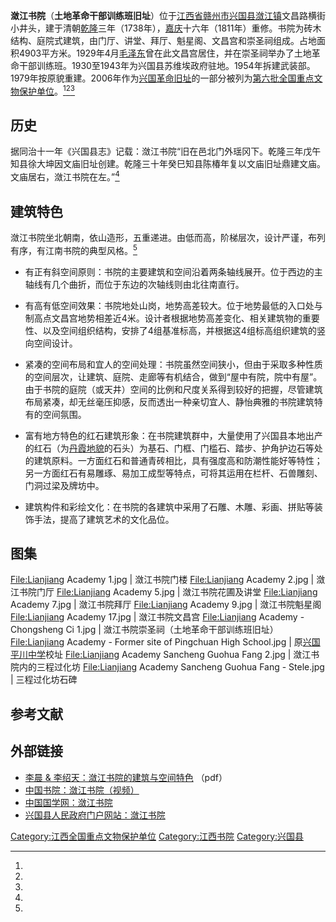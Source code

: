 {{coord|26|19|42.4|N|115|20|52.6|E|display=title|scale:10000}}
{{文物保护单位
| 级别 = 全国
| 名称 = [[兴国革命旧址|兴国革命旧址]]
| 子项 = 土地革命干部训练班旧址
| 图片 = Lianjiang Academy - Chongsheng Ci 1.jpg
| 所在 = [[江西省|江西省]][[兴国县|兴国县]]
| 分类 = 近现代重要史迹及代表性建筑
| 时代 = 1929～1933年
| 编号 = [[第六批全国重点文物保护单位|第六批]]第971项
| 登录 = 2006年5月25日
}}
'''潋江书院'''（'''土地革命干部训练班旧址'''）位于[[江西省|江西省]][[赣州市|赣州市]][[兴国县|兴国县]][[潋江镇|潋江镇]]文昌路横街小井头，建于清朝[[乾隆|乾隆]]三年（1738年），[[嘉庆|嘉庆]]十六年（1811年）重修。书院为砖木结构、庭院式建筑，由门厅、讲堂、拜厅、魁星阁、文昌宫和崇圣祠组成。占地面积4903平方米。1929年4月[[毛泽东|毛泽东]]曾在此文昌宫居住，并在崇圣祠举办了土地革命干部训练班。1930至1943年为兴国县苏维埃政府驻地。1954年拆建武装部。1979年按原貌重建。2006年作为[[兴国革命旧址|兴国革命旧址]]的一部分被列为[[第六批全国重点文物保护单位|第六批全国重点文物保护单位]]。<ref name="cctv"/><ref name="hongqi"/><ref name="兴国县志"/>

== 历史 ==
据同治十一年《兴国县志》记载：潋江书院“旧在邑北门外瑶冈下。乾隆三年戊午知县徐大坤因文庙旧址创建。乾隆三十年癸巳知县陈椿年复以文庙旧址鼎建文庙。文庙居右，潋江书院在左。”<ref name="同治"/>

== 建筑特色 ==
潋江书院坐北朝南，依山造形，五重递进。由低而高，阶梯层次，设计严谨，布列有序，有江南书院的典型风格。<ref name="李晨"/>

* 有正有斜空间原则：书院的主要建筑和空间沿着两条轴线展开。位于西边的主轴线有几个曲折，而位于东边的次轴线则由北往南直行。

* 有高有低空间效果：书院地处山岗，地势高差较大。位于地势最低的入口处与制高点文昌宫地势相差近4米。设计者根据地势高差变化、相关建筑物的重要性、以及空间组织结构，安排了4组基准标高，并根据这4组标高组织建筑的竖向空间设计。

* 紧凑的空间布局和宜人的空间处理：书院虽然空间狭小，但由于采取多种性质的空间层次，让建筑、庭院、走廊等有机结合，做到“屋中有院，院中有屋”。由于书院的庭院（或天井）空间的比例和尺度关系得到较好的把握，尽管建筑布局紧凑，却无丝毫压抑感，反而透出一种亲切宜人、静怡典雅的书院建筑特有的空间氛围。

* 富有地方特色的红石建筑形象：在书院建筑群中，大量使用了兴国县本地出产的红石（为[[丹霞地貌|丹霞地貌]]的石头）为基石、门框、门槛石、踏步、护角护边石等处的建筑原料。一方面红石和普通青砖相比，具有强度高和防潮性能好等特性；另一方面红石有易雕琢、易加工成型等特点，可将其运用在栏杆、石兽雕刻、门洞过梁及牌坊中。

* 建筑构件和彩绘文化：在书院的各建筑中采用了石雕、木雕、彩画、拼贴等装饰手法，提高了建筑艺术的文化品位。

== 图集 ==
<gallery mode=packed heights=130px>
File:Lianjiang Academy 1.jpg | 潋江书院门楼
File:Lianjiang Academy 2.jpg | 潋江书院门厅
File:Lianjiang Academy 5.jpg | 潋江书院花圃及讲堂
File:Lianjiang Academy 7.jpg | 潋江书院拜厅
File:Lianjiang Academy 9.jpg | 潋江书院魁星阁
File:Lianjiang Academy 17.jpg | 潋江书院文昌宫
File:Lianjiang Academy - Chongsheng Ci 1.jpg | 潋江书院崇圣祠（土地革命干部训练班旧址）
File:Lianjiang Academy - Former site of Pingchuan High School.jpg | 原[[兴国平川中学|兴国平川中学]]校址
File:Lianjiang Academy Sancheng Guohua Fang 2.jpg | 潋江书院内的三程过化坊
File:Lianjiang Academy Sancheng Guohua Fang - Stele.jpg | 三程过化坊石碑
</gallery>

== 参考文献 ==
{{Reflist|30em|refs=
<ref name="cctv">{{cite web | url = http://www.cctv.com/travel/special/changzheng/20031226/100497.shtml | title = 重走长征路 | publisher = 中国中央电视台 | date = 2003-12-26 | accessdate = 2016-07-22 | archive-date = 2019-08-11 | archive-url = https://web.archive.org/web/20190811174846/http://www.cctv.com/travel/special/changzheng/20031226/100497.shtml | dead-url = no }}</ref>

<ref name="hongqi">{{cite web | url = http://www.hongqi.tv/redtour/2012-12-13/3177.html | title = 兴国将军县旅游区 | author = 周红兵 | publisher = 红旗网 | date = 2012-12-13 | accessdate = 2016-07-22 | archive-date = 2019-08-16 | archive-url = https://web.archive.org/web/20190816043847/http://www.hongqi.tv/redtour/2012-12-13/3177.html | dead-url = no }}</ref>

<ref name="兴国县志">{{cite web | url = http://www.xgxtsg.com/index.php/Aread/60.html | title = 公元一九八七年版《兴国县志》 | publisher = 兴国县图书馆 | accessdate = 2016-08-10 | archive-date = 2019-05-10 | archive-url = https://web.archive.org/web/20190510122524/http://www.xgxtsg.com/index.php/Aread/60.html | dead-url = no }}</ref>

<ref name="同治">{{cite web | url = http://www.xgxtsg.com/index.php/Aread/59.html | title = 同治十一年《兴国县志》摘编 | publisher = 兴国县图书馆 | accessdate = 2016-08-30 | archive-date = 2019-08-13 | archive-url = https://web.archive.org/web/20190813051355/http://www.xgxtsg.com/index.php/Aread/59.html | dead-url = no }}</ref>

<ref name="李晨">{{cite journal |author=李晨 |author2=李绍天 |title=潋江书院的建筑与空间特色 |journal=华中建筑 |volume=26 |issue=4/2008 |pages=32-36 |id=1003-739X (2008) 04-0032-05 |url=http://www.abbs.com.cn/huazhong/0804/32-36.pdf |accessdate=2018-04-22 |archive-date=2019-08-14 |archive-url=https://web.archive.org/web/20190814183211/http://www.abbs.com.cn/huazhong/0804/32-36.pdf |dead-url=no }}</ref>
}}

== 外部链接 ==
{{commonscat|Lianjiang Academy}}
* [http://www.abbs.com.cn/huazhong/0804/32-36.pdf 李晨 & 李绍天：潋江书院的建筑与空间特色] {{Wayback|url=http://www.abbs.com.cn/huazhong/0804/32-36.pdf |date=20190814183211 }} （pdf）
* [http://www.le.com/ptv/vplay/1416283.html 中国书院：潋江书院（视频）] {{Wayback|url=http://www.le.com/ptv/vplay/1416283.html |date=20191228093712 }}
* [https://web.archive.org/web/20180423170226/http://www.confucianism.com.cn/html/A00030019/10568925.html 中国国学网：潋江书院]
* [https://web.archive.org/web/20170203035412/http://www.xingguo.gov.cn/wsbs/bs100/lyfw/lyjd/201405/t20140508_201032.html 兴国县人民政府门户网站：潋江书院]

[[Category:江西全国重点文物保护单位|Category:江西全国重点文物保护单位]]
[[Category:江西书院|Category:江西书院]]
[[Category:兴国县|Category:兴国县]]
